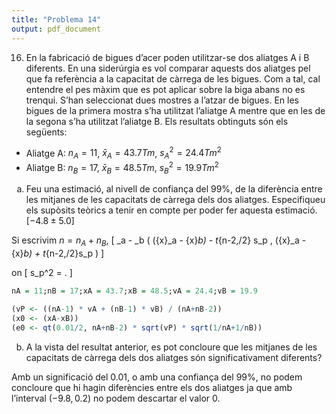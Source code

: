 ```yaml
---
title: "Problema 14"
output: pdf_document
---
```


16. En la fabricació de bigues d'acer poden utilitzar-se dos aliatges A i B diferents. En una siderúrgia es vol comparar aquests dos aliatges pel que fa referència a la capacitat de càrrega de les bigues. Com a tal, cal entendre el pes màxim que es pot aplicar sobre la biga abans no es trenqui. S'han seleccionat dues mostres a l'atzar de bigues. En les bigues de la primera mostra s'ha utilitzat l'aliatge A mentre que en les de la segona s'ha utilitzat l'aliatge B. Els resultats obtinguts són els següents:

 * Aliatge A: $n_A = 11$, $\bar{x}_A = 43.7 Tm$, $s_A^2 = 24.4 Tm^2$
 * Aliatge B: $n_B = 17$, $\bar{x}_B = 48.5 Tm$, $s_B^2 = 19.9 Tm^2$

 a) Feu una estimació, al nivell de confiança del 99%, de la diferència entre les mitjanes de les capacitats de càrrega dels dos aliatges. Especifiqueu els supòsits teòrics a tenir en compte per poder fer aquesta estimació.  [$-4.8 \pm 5.0$]

Si escrivim $n=n_A+n_B$,
\[
\mu_a - \mu_b \in \left( (\bar{x}_a - \bar{x}_b) - t_{n-2,\alpha/2} s_p \sqrt{\frac{1}{n_A}+\frac{1}{n_B}}, (\bar{x}_a - \bar{x}_b) + t_{n-2,\alpha/2}s_p \sqrt{\frac{1}{n_A}+\frac{1}{n_B}} \right)
\]

on
\[
s_p^2 = \frac{(n_A-1)s_A^2 +  (n_B-1)s_B^2}{n-2}.
\]

```r
nA = 11;nB = 17;xA = 43.7;xB = 48.5;vA = 24.4;vB = 19.9
```

```r
(vP <- ((nA-1) * vA + (nB-1) * vB) / (nA+nB-2))
(x0 <- (xA-xB))
(e0 <- qt(0.01/2, nA+nB-2) * sqrt(vP) * sqrt(1/nA+1/nB))
```

 b) A la vista del resultat anterior, es pot concloure que les mitjanes de les capacitats de càrrega dels dos aliatges són significativament diferents?


Amb un significació del 0.01, o amb una confiança del 99%, no podem concloure que hi hagin diferències entre els dos aliatges ja que amb l'interval $(-9.8, 0.2)$ no podem descartar el valor 0.
